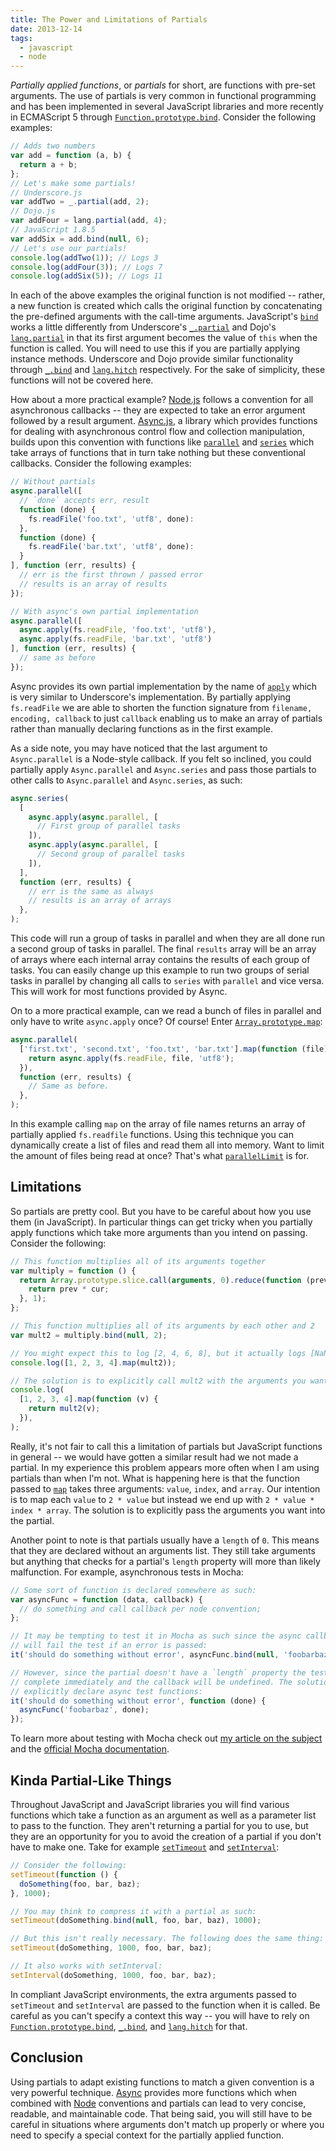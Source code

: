 ```yaml
---
title: The Power and Limitations of Partials
date: 2013-12-14
tags:
  - javascript
  - node
---
```


_Partially applied functions_, or _partials_ for short, are functions with
pre-set arguments. The use of partials is very common in functional
programming and has been implemented in several JavaScript libraries and more
recently in ECMAScript 5 through [`Function.prototype.bind`][bind]. Consider
the following examples:

```js
// Adds two numbers
var add = function (a, b) {
  return a + b;
};
// Let's make some partials!
// Underscore.js
var addTwo = _.partial(add, 2);
// Dojo.js
var addFour = lang.partial(add, 4);
// JavaScript 1.8.5
var addSix = add.bind(null, 6);
// Let's use our partials!
console.log(addTwo(1)); // Logs 3
console.log(addFour(3)); // Logs 7
console.log(addSix(5)); // Logs 11
```

In each of the above examples the original function is not modified -- rather,
a new function is created which calls the original function by concatenating
the pre-defined arguments with the call-time arguments. JavaScript's
[`bind`][bind] works a little differently from Underscore's
[`_.partial`][upartial] and Dojo's [`lang.partial`][dpartial] in that its
first argument becomes the value of `this` when the function is called. You
will need to use this if you are partially applying instance methods.
Underscore and Dojo provide similar functionality through [`_.bind`][ubind]
and [`lang.hitch`][hitch] respectively. For the sake of simplicity, these
functions will not be covered here.

How about a more practical example? [Node.js][node] follows a convention for
all asynchronous callbacks -- they are expected to take an error argument
followed by a result argument. [Async.js][async], a library which provides
functions for dealing with asynchronous control flow and collection
manipulation, builds upon this convention with functions like
[`parallel`][parallel] and [`series`][series] which take arrays of functions
that in turn take nothing but these conventional callbacks. Consider the
following examples:

```js
// Without partials
async.parallel([
  // `done` accepts err, result
  function (done) {
    fs.readFile('foo.txt', 'utf8', done):
  },
  function (done) {
    fs.readFile('bar.txt', 'utf8', done):
  }
], function (err, results) {
  // err is the first thrown / passed error
  // results is an array of results
});

// With async's own partial implementation
async.parallel([
  async.apply(fs.readFile, 'foo.txt', 'utf8'),
  async.apply(fs.readFile, 'bar.txt', 'utf8')
], function (err, results) {
  // same as before
});
```

Async provides its own partial implementation by the name of [`apply`][apply]
which is very similar to Underscore's implementation. By partially applying
`fs.readFile` we are able to shorten the function signature from `filename, encoding, callback` to just `callback` enabling us to make an array of
partials rather than manually declaring functions as in the first example.

As a side note, you may have noticed that the last argument to
`Async.parallel` is a Node-style callback. If you felt so inclined, you could
partially apply `Async.parallel` and `Async.series` and pass those partials to
other calls to `Async.parallel` and `Async.series`, as such:

```js
async.series(
  [
    async.apply(async.parallel, [
      // First group of parallel tasks
    ]),
    async.apply(async.parallel, [
      // Second group of parallel tasks
    ]),
  ],
  function (err, results) {
    // err is the same as always
    // results is an array of arrays
  },
);
```

This code will run a group of tasks in parallel and when they are all done run
a second group of tasks in parallel. The final `results` array will be an
array of arrays where each internal array contains the results of each group
of tasks. You can easily change up this example to run two groups of serial
tasks in parallel by changing all calls to `series` with `parallel` and vice
versa. This will work for most functions provided by Async.

On to a more practical example, can we read a bunch of files in parallel and
only have to write `async.apply` once? Of course! Enter
[`Array.prototype.map`][map]:

```js
async.parallel(
  ['first.txt', 'second.txt', 'foo.txt', 'bar.txt'].map(function (file) {
    return async.apply(fs.readFile, file, 'utf8');
  }),
  function (err, results) {
    // Same as before.
  },
);
```

In this example calling `map` on the array of file names returns an array of
partially applied `fs.readfile` functions. Using this technique you can
dynamically create a list of files and read them all into memory. Want to
limit the amount of files being read at once? That's what
[`parallelLimit`][parallellimit] is for.

## Limitations

So partials are pretty cool. But you have to be careful about how you use them
(in JavaScript). In particular things can get tricky when you partially apply
functions which take more arguments than you intend on passing. Consider the
following:

```js
// This function multiplies all of its arguments together
var multiply = function () {
  return Array.prototype.slice.call(arguments, 0).reduce(function (prev, cur) {
    return prev * cur;
  }, 1);
};

// This function multiplies all of its arguments by each other and 2
var mult2 = multiply.bind(null, 2);

// You might expect this to log [2, 4, 6, 8], but it actually logs [NaN, NaN, NaN, NaN]
console.log([1, 2, 3, 4].map(mult2));

// The solution is to explicitly call mult2 with the arguments you want to pass
console.log(
  [1, 2, 3, 4].map(function (v) {
    return mult2(v);
  }),
);
```

Really, it's not fair to call this a limitation of partials but JavaScript
functions in general -- we would have gotten a similar result had we not made
a partial. In my experience this problem appears more often when I am using
partials than when I'm not. What is happening here is that the function passed
to [`map`][map] takes three arguments: `value`, `index`, and `array`. Our
intention is to map each `value` to `2 * value` but instead we end up with
`2 * value * index * array`. The solution is to explicitly pass the arguments
you want into the partial.

Another point to note is that partials usually have a `length` of `0`. This
means that they are declared without an arguments list. They still take
arguments but anything that checks for a partial's `length` property will more
than likely malfunction. For example, asynchronous tests in Mocha:

```js
// Some sort of function is declared somewhere as such:
var asyncFunc = function (data, callback) {
  // do something and call callback per node convention;
};

// It may be tempting to test it in Mocha as such since the async callback
// will fail the test if an error is passed:
it('should do something without error', asyncFunc.bind(null, 'foobarbaz')); // DON'T DO THIS!

// However, since the partial doesn't have a `length` property the test will
// complete immediately and the callback will be undefined. The solution is to
// explicitly declare async test functions:
it('should do something without error', function (done) {
  asyncFunc('foobarbaz', done);
});
```

To learn more about testing with Mocha check out [my article on the
subject][post] and the [official Mocha documentation][mocha].

## Kinda Partial-Like Things

Throughout JavaScript and JavaScript libraries you will find various functions
which take a function as an argument as well as a parameter list to pass to
the function. They aren't returning a partial for you to use, but they are an
opportunity for you to avoid the creation of a partial if you don't have to
make one. Take for example [`setTimeout`][settimeout] and
[`setInterval`][setinterval]:

```js
// Consider the following:
setTimeout(function () {
  doSomething(foo, bar, baz);
}, 1000);

// You may think to compress it with a partial as such:
setTimeout(doSomething.bind(null, foo, bar, baz), 1000);

// But this isn't really necessary. The following does the same thing:
setTimeout(doSomething, 1000, foo, bar, baz);

// It also works with setInterval:
setInterval(doSomething, 1000, foo, bar, baz);
```

In compliant JavaScript environments, the extra arguments passed to
`setTimeout` and `setInterval` are passed to the function when it is called.
Be careful as you can't specify a context this way -- you will have to rely on
[`Function.prototype.bind`][bind], [`_.bind`][ubind], and
[`lang.hitch`][hitch] for that.

## Conclusion

Using partials to adapt existing functions to match a given convention is a
very powerful technique. [Async][async] provides more functions which when
combined with [Node][node] conventions and partials can lead to very concise,
readable, and maintainable code. That being said, you will still have to be
careful in situations where arguments don't match up properly or where you
need to specify a special context for the partially applied function.

[bind]: https://developer.mozilla.org/en-US/docs/Web/JavaScript/Reference/Global_Objects/Function/bind 'Function.prototype.bind'
[upartial]: http://underscorejs.org/#partial 'Underscore.js - Partial'
[dpartial]: http://dojotoolkit.org/reference-guide/1.9/dojo/_base/lang.html#partial 'Dojo lang.partial'
[hitch]: http://dojotoolkit.org/reference-guide/1.9/dojo/_base/lang.html#hitch 'Dojo lang.hitch'
[ubind]: http://underscorejs.org/#bind 'Underscore.js - Bind'
[node]: http://nodejs.org/ 'Node.js'
[async]: https://github.com/caolan/async 'Async.js'
[parallel]: https://github.com/caolan/async#parallel 'Async.js - parallel'
[series]: https://github.com/caolan/async#series 'Async.js - series'
[apply]: https://github.com/caolan/async#apply 'Async.js - apply'
[map]: https://developer.mozilla.org/en-US/docs/Web/JavaScript/Reference/Global_Objects/Array/map 'Array.prototype.map'
[parallellimit]: https://github.com/caolan/async#parallellimittasks-limit-callback 'Async.js - parallelLimit'
[mocha]: http://visionmedia.github.io/mocha/ 'Mocha'
[post]: /blog/testing-in-browsers-and-node/ 'Testing in Browsers and Node with Mocha, Chai, Sinon, and Testem'
[settimeout]: https://developer.mozilla.org/en-US/docs/Web/API/Window.setTimeout 'MDN - setTimeout'
[setinterval]: https://developer.mozilla.org/en-US/docs/Web/API/Window.setInterval 'MDN - setInterval'
